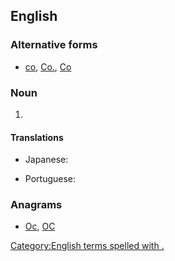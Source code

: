 {{also|Appendix:Variations of "co"}}
==English==

===Alternative forms===
* [[co]], [[Co.]], [[Co]]

===Noun===
{{en-noun|?}}

# {{abbreviation of|company}}

====Translations====
{{trans-top|abbreviation of company}}
* Japanese: {{t+|ja|社|tr=しゃ, sha}}
{{trans-mid}}
* Portuguese: {{t+|pt|cia.}}
{{trans-bottom}}

===Anagrams===
* [[Oc#English|Oc]], [[OC#English|OC]]

[[Category:English terms spelled with .]]